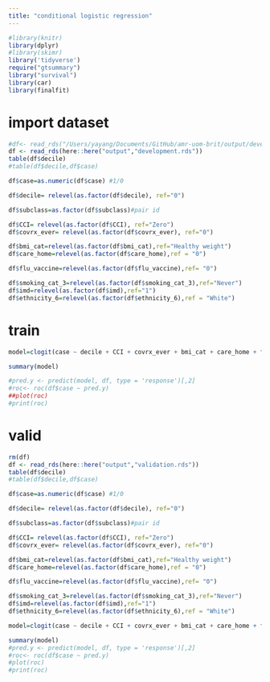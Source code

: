 ```yaml
---
title: "conditional logistic regression"
---
```


```r
#library(knitr)
library(dplyr)
#library(skimr)
library('tidyverse')
require("gtsummary")
library("survival")
library(car)
library(finalfit)
```

# import dataset
```r
#df<- read_rds("/Users/yayang/Documents/GitHub/amr-uom-brit/output/development.rds")
df <- read_rds(here::here("output","development.rds"))
table(df$decile)
#table(df$decile,df$case)

df$case=as.numeric(df$case) #1/0

df$decile= relevel(as.factor(df$decile), ref="0")

df$subclass=as.factor(df$subclass)#pair id

df$CCI= relevel(as.factor(df$CCI), ref="Zero")
df$covrx_ever= relevel(as.factor(df$covrx_ever), ref="0")

df$bmi_cat=relevel(as.factor(df$bmi_cat),ref="Healthy weight")
df$care_home=relevel(as.factor(df$care_home),ref = "0")

df$flu_vaccine=relevel(as.factor(df$flu_vaccine),ref= "0")

df$smoking_cat_3=relevel(as.factor(df$smoking_cat_3),ref="Never")
df$imd=relevel(as.factor(df$imd),ref="1")
df$ethnicity_6=relevel(as.factor(df$ethnicity_6),ref = "White")
```



# train
```r
model=clogit(case ~ decile + CCI + covrx_ever + bmi_cat + care_home + flu_vaccine + smoking_cat_3 + imd+ ethnicity_6 + strata(subclass),df) 

summary(model)

#pred.y <- predict(model, df, type = 'response')[,2]
#roc<- roc(df$case ~ pred.y)
##plot(roc)
#print(roc)
```


# valid
```r
rm(df)
df <- read_rds(here::here("output","validation.rds"))
table(df$decile)
#table(df$decile,df$case)

df$case=as.numeric(df$case) #1/0

df$decile= relevel(as.factor(df$decile), ref="0")

df$subclass=as.factor(df$subclass)#pair id

df$CCI= relevel(as.factor(df$CCI), ref="Zero")
df$covrx_ever= relevel(as.factor(df$covrx_ever), ref="0")

df$bmi_cat=relevel(as.factor(df$bmi_cat),ref="Healthy weight")
df$care_home=relevel(as.factor(df$care_home),ref = "0")

df$flu_vaccine=relevel(as.factor(df$flu_vaccine),ref= "0")

df$smoking_cat_3=relevel(as.factor(df$smoking_cat_3),ref="Never")
df$imd=relevel(as.factor(df$imd),ref="1")
df$ethnicity_6=relevel(as.factor(df$ethnicity_6),ref = "White")
```

```r
model=clogit(case ~ decile + CCI + covrx_ever + bmi_cat + care_home + flu_vaccine + smoking_cat_3 + imd+ ethnicity_6 + strata(subclass),df) 

summary(model)
#pred.y <- predict(model, df, type = 'response')[,2]
#roc<- roc(df$case ~ pred.y)
#plot(roc)
#print(roc)
```